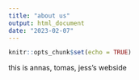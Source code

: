 ```yaml
---
title: "about us"
output: html_document
date: "2023-02-07"
---
```


```r
knitr::opts_chunk$set(echo = TRUE)
```

this is annas, tomas, jess's webside 

